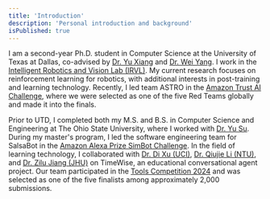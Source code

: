 ```yaml
---
title: 'Introduction'
description: 'Personal introduction and background'
isPublished: true
---
```


I am a second-year Ph.D. student in Computer Science at the University of Texas at Dallas, co-advised by [Dr. Yu Xiang](https://yuxng.github.io/) and [Dr. Wei Yang](https://youngwei.com/). I work in the [Intelligent Robotics and Vision Lab (IRVL)](https://labs.utdallas.edu/irvl/). My current research focuses on reinforcement learning for robotics, with additional interests in post-training and learning technology. Recently, I led team ASTRO in the [Amazon Trust AI Challenge](https://www.amazon.science/trusted-ai-challenge), where we were selected as one of the five Red Teams globally and made it into the finals.

Prior to UTD, I completed both my M.S. and B.S. in Computer Science and Engineering at The Ohio State University, where I worked with [Dr. Yu Su](https://ysu1989.github.io/). During my master's program, I led the software engineering team for SalsaBot in the [Amazon Alexa Prize SimBot Challenge](https://www.amazon.science/alexa-prize/simbot-challenge). In the field of learning technology, I collaborated with [Dr. Di Xu (UCI)](https://www.faculty.uci.edu/profile/?facultyId=6178), [Dr. Qiujie Li (NTU)](https://dr.ntu.edu.sg/cris/rp/rp02328), and [Dr. Zilu Jiang (JHU)](https://new.every1graduates.org/zilu-jiang/) on TimeWise, an educational conversational agent project. Our team participated in the [Tools Competition 2024](https://tools-competition.org/) and was selected as one of the five finalists among approximately 2,000 submissions.
